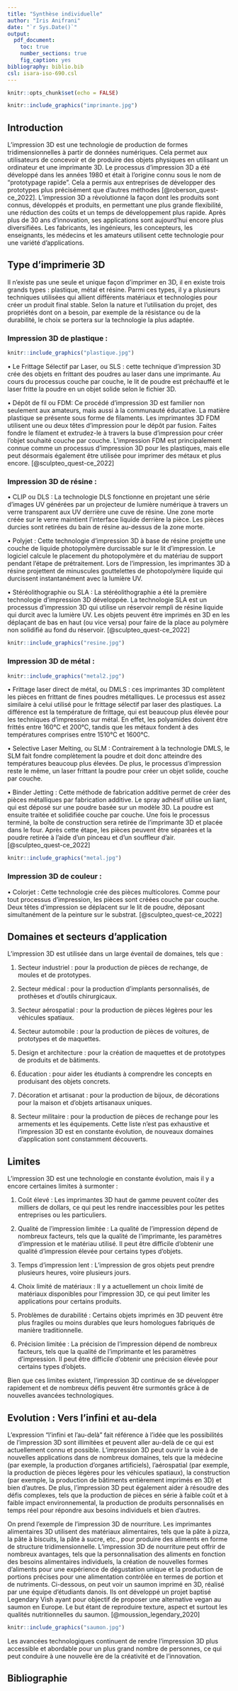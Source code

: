 ---
title: "Synthèse individuelle"
author: "Iris Anifrani"
date: "`r Sys.Date()`"
output: 
  pdf_document:
    toc: true
    number_sections: true
    fig_caption: yes
bibliography: biblio.bib
csl: isara-iso-690.csl
---

```{r setup, include=FALSE}
knitr::opts_chunk$set(echo = FALSE)
```

```{r, fig.cap="Imprimante 3D", out.width="50%", fig.align='center'}
knitr::include_graphics("imprimante.jpg")
```

## Introduction

L'impression 3D est une technologie de production de formes tridimensionnelles à partir de données numériques. Cela permet aux utilisateurs de concevoir et de produire des objets physiques en utilisant un ordinateur et une imprimante 3D.
Le processus d'impression 3D a été développé dans les années 1980 et était à l'origine connu sous le nom de "prototypage rapide". Cela a permis aux entreprises de développer des prototypes plus précisément que d'autres méthodes [@roberson_quest-ce_2022]. L'impression 3D a révolutionné la façon dont les produits sont connus, développés et produits, en permettant une plus grande flexibilité, une réduction des coûts et un temps de développement plus rapide. Après plus de 30 ans d'innovation, ses applications sont aujourd'hui encore plus diversifiées.
Les fabricants, les ingénieurs, les concepteurs, les enseignants, les médecins et les amateurs utilisent cette technologie pour une variété d'applications. 


## Type d'imprimerie 3D

Il n’existe pas une seule et unique façon d’imprimer en 3D, il en existe trois grands types : plastique, métal et résine. Parmi ces types, il y a plusieurs techniques utilisées qui allient différents matériaux et technologies pour créer un produit final stable. Selon la nature et l’utilisation du projet, des propriétés dont on a besoin, par exemple de la résistance ou de la durabilité, le choix se portera sur la technologie la plus adaptée.


### Impression 3D de plastique :
```{r, fig.cap="Impression plastique", out.width="30%", fig.align='center'}
knitr::include_graphics("plastique.jpg")
```
•	Le Frittage Sélectif par Laser, ou SLS : cette technique d'impression 3D crée des objets en frittant des poudres au laser dans une imprimante. Au cours du processus couche par couche, le lit de poudre est préchauffé et le laser fritte la poudre en un objet solide selon le fichier 3D.

•	Dépôt de fil ou FDM:  Ce procédé d'impression 3D est familier non seulement aux amateurs, mais aussi à la communauté éducative. La matière plastique se présente sous forme de filaments. Les imprimantes 3D FDM utilisent une ou deux têtes d'impression pour le dépôt par fusion. Faites fondre le filament et extrudez-le à travers la buse d'impression pour créer l'objet souhaité couche par couche. L'impression FDM est principalement connue comme un processus d'impression 3D pour les plastiques, mais elle peut désormais également être utilisée pour imprimer des métaux et plus encore. [@sculpteo_quest-ce_2022]


### Impression 3D de résine :
• CLIP ou DLS : La technologie DLS fonctionne en projetant une série d'images UV générées par un projecteur de lumière numérique à travers un verre transparent aux UV derrière une cuve de résine. Une zone morte créée sur le verre maintient l'interface liquide derrière la pièce. Les pièces durcies sont retirées du bain de résine au-dessus de la zone morte. 

• Polyjet : Cette technologie d'impression 3D à base de résine projette une couche de liquide photopolymère durcissable sur le lit d'impression. Le logiciel calcule le placement du photopolymère et du matériau de support pendant l'étape de prétraitement. Lors de l'impression, les imprimantes 3D à résine projettent de minuscules gouttelettes de photopolymère liquide qui durcissent instantanément avec la lumière UV.

• Stéréolithographie ou SLA : La stéréolithographie a été la première technologie d'impression 3D développée. La technologie SLA est un processus d'impression 3D qui utilise un réservoir rempli de résine liquide qui durcit avec la lumière UV. Les objets peuvent être imprimés en 3D en les déplaçant de bas en haut (ou vice versa) pour faire de la place au polymère non solidifié au fond du réservoir. [@sculpteo_quest-ce_2022]

```{r, fig.cap="Impression résine", out.width="30%", fig.align='center'}
knitr::include_graphics("resine.jpg")
```

### Impression 3D de métal :

```{r, fig.cap="Impression métal", out.width="50%", fig.align='center'}
knitr::include_graphics("metal2.jpg")
```

• Frittage laser direct de métal, ou DMLS : ces imprimantes 3D complètent les pièces en frittant de fines poudres métalliques. Le processus est assez similaire à celui utilisé pour le frittage sélectif par laser des plastiques. La différence est la température de frittage, qui est beaucoup plus élevée pour les techniques d'impression sur métal. En effet, les polyamides doivent être frittés entre 160°C et 200°C, tandis que les métaux fondent à des températures comprises entre 1510°C et 1600°C. 

• Selective Laser Melting, ou SLM : Contrairement à la technologie DMLS, le SLM fait fondre complètement la poudre et doit donc atteindre des températures beaucoup plus élevées. De plus, le processus d'impression reste le même, un laser frittant la poudre pour créer un objet solide, couche par couche. 

• Binder Jetting : Cette méthode de fabrication additive permet de créer des pièces métalliques par fabrication additive. Le spray adhésif utilise un liant, qui est déposé sur une poudre basée sur un modèle 3D. La poudre est ensuite traitée et solidifiée couche par couche. Une fois le processus terminé, la boîte de construction sera retirée de l'imprimante 3D et placée dans le four. Après cette étape, les pièces peuvent être séparées et la poudre retirée à l'aide d'un pinceau et d'un souffleur d'air. [@sculpteo_quest-ce_2022]

```{r, fig.cap="Impression métal", out.width="30%", fig.align='center'}
knitr::include_graphics("metal.jpg")
```

### Impression 3D de couleur :
• Colorjet : Cette technologie crée des pièces multicolores. Comme pour tout processus d'impression, les pièces sont créées couche par couche. Deux têtes d'impression se déplacent sur le lit de poudre, déposant simultanément de la peinture sur le substrat. [@sculpteo_quest-ce_2022]


## Domaines et secteurs d'application

L'impression 3D est utilisée dans un large éventail de domaines, tels que :

1.	Secteur industriel : pour la production de pièces de rechange, de moules et de prototypes.

2.	Secteur médical : pour la production d'implants personnalisés, de prothèses et d'outils chirurgicaux.

3.	Secteur aérospatial : pour la production de pièces légères pour les véhicules spatiaux.

4.	Secteur automobile : pour la production de pièces de voitures, de prototypes et de maquettes.

5.	Design et architecture : pour la création de maquettes et de prototypes de produits et de bâtiments.

6.	Éducation : pour aider les étudiants à comprendre les concepts en produisant des objets concrets.

7.	Décoration et artisanat : pour la production de bijoux, de décorations pour la maison et d'objets artisanaux uniques.

8.	Secteur militaire : pour la production de pièces de rechange pour les armements et les équipements.
Cette liste n'est pas exhaustive et l'impression 3D est en constante évolution, de nouveaux domaines d'application sont constamment découverts.


## Limites
 
L'impression 3D est une technologie en constante évolution, mais il y a encore certaines limites à surmonter :

1.	Coût élevé : Les imprimantes 3D haut de gamme peuvent coûter des milliers de dollars, ce qui peut les rendre inaccessibles pour les petites entreprises ou les particuliers.

2.	Qualité de l'impression limitée : La qualité de l'impression dépend de nombreux facteurs, tels que la qualité de l'imprimante, les paramètres d'impression et le matériau utilisé. Il peut être difficile d'obtenir une qualité d'impression élevée pour certains types d'objets.

3.	Temps d'impression lent : L'impression de gros objets peut prendre plusieurs heures, voire plusieurs jours.

4.	Choix limité de matériaux : Il y a actuellement un choix limité de matériaux disponibles pour l'impression 3D, ce qui peut limiter les applications pour certains produits.

5.	Problèmes de durabilité : Certains objets imprimés en 3D peuvent être plus fragiles ou moins durables que leurs homologues fabriqués de manière traditionnelle.

6.	Précision limitée : La précision de l'impression dépend de nombreux facteurs, tels que la qualité de l'imprimante et les paramètres d'impression. Il peut être difficile d'obtenir une précision élevée pour certains types d'objets.

Bien que ces limites existent, l'impression 3D continue de se développer rapidement et de nombreux défis peuvent être surmontés grâce à de nouvelles avancées technologiques.


## Evolution : Vers l'infini et au-dela

L'expression "l'infini et l'au-delà" fait référence à l'idée que les possibilités de l'impression 3D sont illimitées et peuvent aller au-delà de ce qui est actuellement connu et possible.
L'impression 3D peut ouvrir la voie à de nouvelles applications dans de nombreux domaines, tels que la médecine (par exemple, la production d'organes artificiels), l'aérospatial (par exemple, la production de pièces légères pour les véhicules spatiaux), la construction (par exemple, la production de bâtiments entièrement imprimés en 3D) et bien d'autres.
De plus, l'impression 3D peut également aider à résoudre des défis complexes, tels que la production de pièces en série à faible coût et à faible impact environnemental, la production de produits personnalisés en temps réel pour répondre aux besoins individuels et bien d'autres.

On prend l'exemple de l'impression 3D de nourriture. Les imprimantes alimentaires 3D utilisent des matériaux alimentaires, tels que la pâte à pizza, la pâte à biscuits, la pâte à sucre, etc., pour produire des aliments en forme de structure tridimensionnelle.
L'impression 3D de nourriture peut offrir de nombreux avantages, tels que la personnalisation des aliments en fonction des besoins alimentaires individuels, la création de nouvelles formes d'aliments pour une expérience de dégustation unique et la production de portions précises pour une alimentation contrôlée en termes de portion et de nutriments.
Ci-dessous, on peut voir un saumon imprimé en 3D, réalisé par une équipe d’étudiants danois. Ils ont développé un projet baptisé Legendary Vish ayant pour objectif de proposer une alternative vegan au saumon en Europe. Le but étant de reproduire texture, aspect et surtout les qualités nutritionnelles du saumon. [@moussion_legendary_2020]

```{r Saumon, echo=FALSE, fig.align='center', fig.cap="Impression filet de saumon", out.width="60%"}
knitr::include_graphics("saumon.jpg")
```


Les avancées technologiques continuent de rendre l'impression 3D plus accessible et abordable pour un plus grand nombre de personnes, ce qui peut conduire à une nouvelle ère de la créativité et de l'innovation.


## Bibliographie

